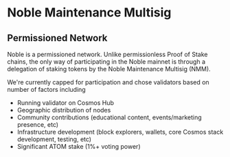# Noble Maintenance Multisig

## Permissioned Network  
Noble is a permissioned network. Unlike permissionless Proof of Stake chains, the only way of participating in the Noble mainnet is through a delegation of staking tokens by the Noble Maintenance Multisig (NMM). 

 We're currently capped for participation and chose validators based on number of factors including 
- Running validator on Cosmos Hub 
- Geographic distribution of nodes 
- Community contributions (educational content, events/marketing presence, etc) 
- Infrastructure development (block explorers, wallets, core Cosmos stack development, testing, etc) 
- Significant ATOM stake (1%+ voting power)

